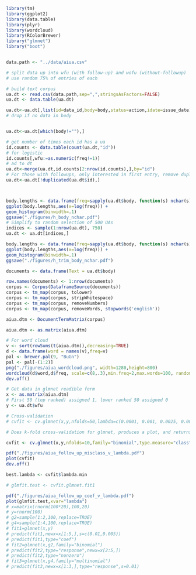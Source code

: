 ```r
library(tm)
library(ggplot2)
library(data.table)
library(plyr)
library(wordcloud)
library(RColorBrewer)
library("glmnet")
library("boot")


data.path <- "../data/aiua.csv"

# split data up into wfu (with follow-up) and wofu (without-followup)
# use random 75% of entries of each 

# build text corpus
ua.dt <- read.csv(data.path,sep=",",stringsAsFactors=FALSE)
ua.dt <- data.table(ua.dt)

ua.dt<-ua.dt[,list(id=data_id,body=body,status=action,idate=issue_date)]
# drop if no data in body


ua.dt<-ua.dt[which(body!=""),]

# get number of times each id has a ua
id.counts <- data.table(count(ua.dt,"id"))
# for logistic
id.counts[,wfu:=as.numeric(freq!=1)]
# ad to dt
ua.dt<-merge(ua.dt,id.counts[2:nrow(id.counts),],by="id")
# For those with followups, only interested in first entry, remove duplicates by id
ua.dt<-ua.dt[!duplicated(ua.dt$id),]



body.lengths <- data.frame(freq=sapply(ua.dt$body, function(s) nchar(s)))
ggplot(body.lengths,aes(x=log(freq))) +
geom_histogram(binwidth=.1)
ggsave("./figures/h_body_nchar.pdf")
# Simplify to random selection of 500 UAs
indices <- sample(1:nrow(ua.dt), 750)
ua.dt <- ua.dt[indices,]

body.lengths <- data.frame(freq=sapply(ua.dt$body, function(s) nchar(s)))
ggplot(body.lengths,aes(x=log(freq))) +
geom_histogram(binwidth=.1)
ggsave("./figures/h_trim_body_nchar.pdf")

documents <- data.frame(Text = ua.dt$body)

row.names(documents) <- 1:nrow(documents)
corpus <- Corpus(DataframeSource(documents))
corpus <- tm_map(corpus, tolower)
corpus <- tm_map(corpus, stripWhitespace)
corpus <- tm_map(corpus, removeNumbers)
corpus <- tm_map(corpus, removeWords, stopwords('english'))

aiua.dtm <- DocumentTermMatrix(corpus)

aiua.dtm <- as.matrix(aiua.dtm)

# For word cloud
v <- sort(rowSums(t(aiua.dtm)),decreasing=TRUE)
d <- data.frame(word = names(v),freq=v)
pal <- brewer.pal(9, "BuGn")
pal <- pal[-(1:2)]
png("./figures/aiua_wordcloud.png", width=1280,height=800)
wordcloud(d$word,d$freq, scale=c(8,.3),min.freq=2,max.words=100, random.order=T, rot.per=.15, colors=pal, vfont=c("sans serif","plain"))
dev.off()

# Get data in glmnet readible form
x <- as.matrix(aiua.dtm)
# First 50 (top ranked) assigned 1, lower ranked 50 assigned 0
y <- ua.dt$wfu

# Cross-validation
# cvfit <- cv.glmnet(x,y,nfolds=50,lambda=c(0.0001, 0.001, 0.0025, 0.005, 0.01, 0.025, 0.1, 0.5),family="binomial",type.measure="class")

# Does k-fold cross-validation for glmnet, produces a plot, and returns a value for lambda

cvfit <- cv.glmnet(x,y,nfolds=10,family="binomial",type.measure="class")

pdf("./figures/aiua_follow_up_misclass_v_lambda.pdf")
plot(cvfit)
dev.off()

best.lambda <- cvfit$lambda.min

# glmfit.test <- cvfit.glmnet.fit1

pdf("./figures/aiua_follow_up_coef_v_lambda.pdf")
plot(glmfit.test,xvar="lambda")
# x=matrix(rnorm(100*20),100,20)
# y=rnorm(100)
# g2=sample(1:2,100,replace=TRUE)
# g4=sample(1:4,100,replace=TRUE)
# fit1=glmnet(x,y)
# predict(fit1,newx=x[1:5,],s=c(0.01,0.005))
# predict(fit1,type="coef")
# fit2=glmnet(x,g2,family="binomial")
# predict(fit2,type="response",newx=x[2:5,])
# predict(fit2,type="nonzero")
# fit3=glmnet(x,g4,family="multinomial")
# predict(fit3,newx=x[1:3,],type="response",s=0.01)


```